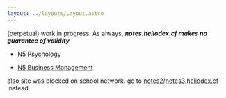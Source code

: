 ```yaml
---
layout: ../layouts/Layout.astro
---
```


(perpetual) work in progress. As always, **_notes.heliodex.cf makes no guarantee of validity_**

-   [N5 Psychology](/psychology)

-   [N5 Business Management](/business)

also site was blocked on school network. go to [notes2](https://notes2.heliodex.cf)/[notes3.heliodex.cf](https://notes3.heliodex.cf) instead

